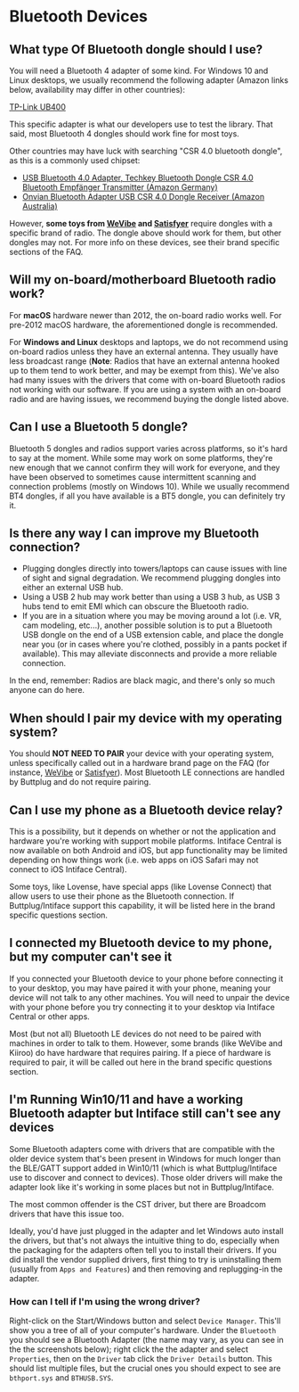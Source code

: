 
# Bluetooth Devices

## What type Of Bluetooth dongle should I use?

You will need a Bluetooth 4 adapter of some kind. For Windows 10 and Linux desktops, we usually
recommend the following adapter (Amazon links below, availability may differ in other countries):

[TP-Link UB400](https://www.amazon.com/TP-Link-Bluetooth-Supports-Keyboard-Controllers/dp/B08YFP44SJ)

This specific adapter is what our developers use to test the library. That said, most Bluetooth 4
dongles should work fine for most toys.

Other countries may have luck with searching "CSR 4.0 bluetooth dongle", as this is a commonly used
chipset:
- [USB Bluetooth 4.0 Adapter, Techkey Bluetooth Dongle CSR 4.0 Bluetooth Empfänger Transmitter
  (Amazon
  Germany)](https://www.amazon.de/Techkey-Bluetooth-Computer-Skype-Anruf-unterst%C3%BCtzt/dp/B07QL7C6WG)
- [Onvian Bluetooth Adapter USB CSR 4.0 Dongle Receiver (Amazon
  Australia)](https://www.amazon.com.au/Onvian-Bluetooth-Receiver-Transfer-Wireless/dp/B077Z27FTS)


However, **some toys from [WeVibe](/docs/intiface-central/brands/wevibe) and
[Satisfyer](/docs/intiface-central/brands/satisfyer)** require dongles with a specific brand of
radio. The dongle above should work for them, but other dongles may not. For more info on these
devices, see their brand specific sections of the FAQ.

## Will my on-board/motherboard Bluetooth radio work?

For **macOS** hardware newer than 2012, the on-board radio works well. For pre-2012 macOS hardware,
the aforementioned dongle is recommended.

For **Windows and Linux** desktops and laptops, we do not recommend using on-board radios unless
they have an external antenna. They usually have less broadcast range (**Note**: Radios that have an
external antenna hooked up to them tend to work better, and may be exempt from this). We've also had
many issues with the drivers that come with on-board Bluetooth radios not working with our software.
If you are using a system with an on-board radio and are having issues, we recommend buying the
dongle listed above.

## Can I use a Bluetooth 5 dongle?

Bluetooth 5 dongles and radios support varies across platforms, so it's hard to say at the moment.
While some may work on some platforms, they're new enough that we cannot confirm they will work for
everyone, and they have been observed to sometimes cause intermittent scanning and connection
problems (mostly on Windows 10). While we usually recommend BT4 dongles, if all you have available
is a BT5 dongle, you can definitely try it.

## Is there any way I can improve my Bluetooth connection?

* Plugging dongles directly into towers/laptops can cause issues with line of sight and signal
  degradation. We recommend plugging dongles into either an external USB hub.
* Using a USB 2 hub may work better than using a USB 3 hub, as USB 3 hubs tend to emit EMI which can
  obscure the Bluetooth radio.
* If you are in a situation where you may be moving around a lot (i.e. VR, cam modeling, etc...),
  another possible solution is to put a Bluetooth USB dongle on the end of a USB extension cable,
  and place the dongle near you (or in cases where you're clothed, possibly in a pants pocket if
  available). This may alleviate disconnects and provide a more reliable connection.

In the end, remember: Radios are black magic, and there's only so much anyone can do here.

## When should I pair my device with my operating system?

You should **NOT NEED TO PAIR** your device with your operating system, unless specifically called out in a hardware brand page on the FAQ (for instance, [WeVibe](/docs/intiface-central/brands/wevibe) or [Satisfyer](/docs/intiface-central/brands/satisfyer)). Most Bluetooth LE connections are handled by Buttplug and do not require pairing.

## Can I use my phone as a Bluetooth device relay?

This is a possibility, but it depends on whether or not the application and hardware you're working
with support mobile platforms. Intiface Central is now available on both Android and iOS, but app
functionality may be limited depending on how things work (i.e. web apps on iOS Safari may not
connect to iOS Intiface Central).

Some toys, like Lovense, have special apps (like Lovense Connect) that allow users to use their
phone as the Bluetooth connection. If Buttplug/Intiface support this capability, it will be listed
here in the brand specific questions section.

## I connected my Bluetooth device to my phone, but my computer can't see it

If you connected your Bluetooth device to your phone before connecting it to your desktop, you may
have paired it with your phone, meaning your device will not talk to any other machines. You will
need to unpair the device with your phone before you try connecting it to your desktop via Intiface
Central or other apps.

Most (but not all) Bluetooth LE devices do not need to be paired with machines in order to talk to
them. However, some brands (like WeVibe and Kiiroo) do have hardware that requires pairing. If a
piece of hardware is required to pair, it will be called out here in the brand specific questions
section.

## I'm Running Win10/11 and have a working Bluetooth adapter but Intiface still can't see any devices

Some Bluetooth adapters come with drivers that are compatible with the older device system that's
been present in Windows for much longer than the BLE/GATT support added in Win10/11 (which is what
Buttplug/Intiface use to discover and connect to devices). Those older drivers will make the adapter
look like it's working in some places but not in Buttplug/Intiface.

The most common offender is the CST driver, but there are Broadcom drivers that have this issue too.

Ideally, you'd have just plugged in the adapter and let Windows auto install the drivers, but that's
not always the intuitive thing to do, especially when the packaging for the adapters often tell you
to install their drivers. If you did install the vendor supplied drivers, first thing to try is
uninstalling them (usually from `Apps and Features`) and then removing and replugging-in the
adapter.

### How can I tell if I'm using the wrong driver?

Right-click on the Start/Windows button and select `Device Manager`. This'll show you a tree of all
of your computer's hardware. Under the `Bluetooth` you should see a Bluetooth Adapter (the name may
vary, as you can see in the the screenshots below); right click the the adapter and select
`Properties`, then on the `Driver` tab click the `Driver Details` button. This should list multiple
files, but the crucial ones you should expect to see are `bthport.sys` and `BTHUSB.SYS`.

<DocImage src="/img/intiface-central/bluetooth/devman-cst.png" alt="Device Manager - CST Drivers"></DocImage>
<DocImage src="/img/intiface-central/bluetooth/devman-broadcom.png" alt="Device Manager - Broadcom Drivers"></DocImage>
<DocImage src="/img/intiface-central/bluetooth/devman-intel.png" alt="Device Manager - Intel Drivers"></DocImage>
<DocImage src="/img/intiface-central/bluetooth/devman-realtek.png" alt="Device Manager - Realtek Drivers"></DocImage>

